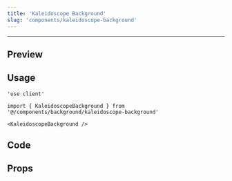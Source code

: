 ```yaml
---
title: 'Kaleidoscope Background'
slug: 'components/kaleidoscope-background'
---
```


---


## Preview

<PreviewComponent>
  <KaleidoscopeBackground />
</PreviewComponent>

## Usage

```tsx
'use client'

import { KaleidoscopeBackground } from '@/components/background/kaleidoscope-background'

<KaleidoscopeBackground />
```

## Code

<CodeSnippet componentPath="./src/components/background/kaleidoscope-background.tsx" />

## Props

<AutoTypeTable
  path="./src/components/background/kaleidoscope-background.tsx"
  name="KaleidoscopeBackgroundProps"
/>